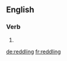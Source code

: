 ==English==

===Verb===
{{head|en}}

# {{present participle of|reddle|lang=en}}

[[de:reddling]]
[[fr:reddling]]